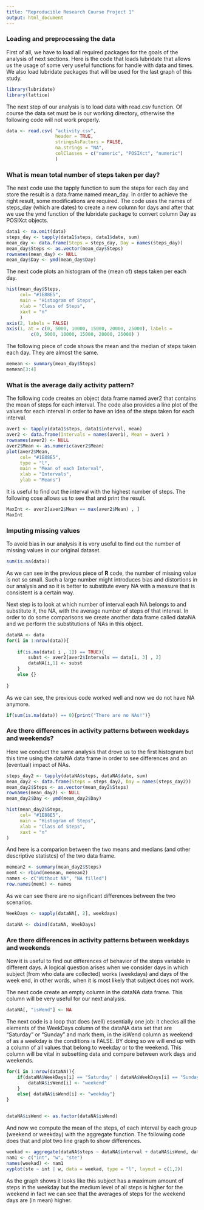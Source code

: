 ```yaml
---
title: "Reproducible Research Course Project 1"
output: html_document
---
```


### Loading and preprocessing the data

First of all, we have to load all required packages for the goals of the analysis of next sections. Here is the code that loads lubridate that allows us the usage of some very useful functions for handle with data and times. We also load lubridate packages that will be used for the last graph of this study.

```r
library(lubridate)
library(lattice)
```

The next step of our analysis is to load data with read.csv function. Of course the data set must be is our working directory, otherwise the following code will not work properly.

```r
data <- read.csv( "activity.csv",
                  header = TRUE,
                  stringsAsFactors = FALSE,
                  na.strings = "NA",
                  colClasses = c("numeric", "POSIXct", "numeric")
                  )
```

### What is mean total number of steps taken per day?

The next code use the tapply function to sum the steps for each day and store the result is a data.frame named mean_day. In order to achieve the right result, some modifications are required. The code uses the names of steps_day (which are dates) to create a new column for days and after that we use the ymd function of the lubridate package to convert column Day as POSIXct objects.

```r
data1 <- na.omit(data)
steps_day <- tapply(data1$steps, data1$date, sum)
mean_day <- data.frame(Steps = steps_day, Day = names(steps_day))
mean_day$Steps <- as.vector(mean_day$Steps)
rownames(mean_day) <- NULL
mean_day$Day <- ymd(mean_day$Day)
```

The next code plots an histogram of the (mean of) steps taken per each day.

```r
hist(mean_day$Steps,
     col= "#1E88E5",
     main = "Histogram of Steps",
     xlab = "Class of Steps",
     xaxt = "n"
     )
axis(2, labels = FALSE)
axis(1, at = c(0, 5000, 10000, 15000, 20000, 25000), labels =
         c(0, 5000, 10000, 15000, 20000, 25000) )

```

The following piece of code shows the mean and the median of steps taken each day. They are almost the same.

```r
memean <- summary(mean_day$Steps)
memean[3:4]
```


### What is the average daily activity pattern?

The following code creates an object data frame named aver2 that contains the mean of steps for each interval. The code also provides a line plot of the values for each interval in order to have an idea of the steps taken for each interval.

```r
aver1 <- tapply(data1$steps, data1$interval, mean)
aver2 <- data.frame(Intervals = names(aver1), Mean = aver1 )
rownames(aver2) <- NULL
aver2$Mean <- as.numeric(aver2$Mean)
plot(aver2$Mean,
     col= "#1E88E5",
     type = "l",
     main = "Mean of each Interval",
     xlab = "Intervals",
     ylab = "Means")
```

It is useful to find out the interval with the highest number of steps. The following cose allows us to see that and print the result.

```r
MaxInt <- aver2[aver2$Mean == max(aver2$Mean) , ]
MaxInt
```


### Imputing missing values
To avoid bias in our analysis it is very useful to find out the number of missing values in our original dataset.

```r
sum(is.na(data))
```

As we can see in the previous piece of **R** code, the number of missing value is not so small. Such a large number might introduces bias and distortions in our analysis and so it is better to substitute every NA with a measure that is consistent is a certain way.

Next step is to look at which number of interval each NA belongs to and substitute it, the NA, with the average number of steps of that interval. In order to do some comparisons we create another data frame called dataNA and we perform the substitutions of NAs in this object.

```r

dataNA <- data
for(i in 1:nrow(data)){
    
    if(is.na(data[ i , 1]) == TRUE){
        subst <- aver2[aver2$Intervals == data[i, 3] , 2]
        dataNA[i,1] <- subst
    }
    else {}
    
}
```

As we can see, the previous code worked well and now we do not have NA anymore.

```r
if(sum(is.na(data)) == 0){print("There are no NAs!")}
```

### Are there differences in activity patterns between weekdays and weekends?

Here we conduct the same analysis that drove us to the first histogram but this time using the dataNA data frame in order to see differences and an (eventual) impact of NAs.

```r
steps_day2 <- tapply(dataNA$steps, dataNA$date, sum)
mean_day2 <- data.frame(Steps = steps_day2, Day = names(steps_day2))
mean_day2$Steps <- as.vector(mean_day2$Steps)
rownames(mean_day2) <- NULL
mean_day2$Day <- ymd(mean_day2$Day)

hist(mean_day2$Steps,
     col= "#1E88E5",
     main = "Histogram of Steps",
     xlab = "Class of Steps",
     xaxt = "n"
)
```

And here is a comparion between the two means and medians (and other descriptive statistcs) of the two data frame.
```r
memean2 <- summary(mean_day2$Steps)
memt <- rbind(memean, memean2)
names <- c("Without NA", "NA filled")
row.names(memt) <- names
```

As we can see there are no significant differences between the two scenarios.

```r
WeekDays <- sapply(dataNA[, 2], weekdays)

dataNA <- cbind(dataNA, WeekDays)
```


### Are there differences in activity patterns between weekdays and weekends

Now it is useful to find out differences of behavior of the steps variable in different days. A logical question arises when we consider days in which subject (from who data are collected) works (weekdays) and days of the week end, in other words, when it is most likely that subject does not work.

The next code create an empty column in the dataNA data frame. This column will be very useful for our next analysis.

```r
dataNA[, "isWend"] <- NA
```

The next code is a loop that does (well) essentially one job: it checks all the elements of the WeekDays column of the dataNA data set that are "Saturday" or "Sunday" and mark them, in the isWend column as weekend of as a weekday is the conditions is FALSE. BY doing so we will end up with a column of all values that belong to weekday or to the weekend. This column will be vital in subsetting data and compare between work days and weekends.

```r
for(i in 1:nrow(dataNA)){
    if(dataNA$WeekDays[i] == "Saturday" | dataNA$WeekDays[i] == "Sunday") {
        dataNA$isWend[i] <- "weekend"
    }
    else{ dataNA$isWend[i] <- "weekday"}
}


dataNA$isWend <- as.factor(dataNA$isWend)
```

And now we compute the mean of the steps, of each interval by each group (weekend or weekday) with the aggregate function. The following code does that and plot two line graph to show differences.

```r
weekad <- aggregate(dataNA$steps ~ dataNA$interval + dataNA$isWend, dataNA, mean)
nam1 <- c("int", "w", "ste")
names(weekad) <- nam1
xyplot(ste ~ int | w, data = weekad, type = "l", layout = c(1,2))


```

As the graph shows it looks like this subject has a maximum amount of steps in the weekday but the medium level of all steps is higher for the weekend in fact we can see that the averages of steps for the weekend days are (in mean) higher.